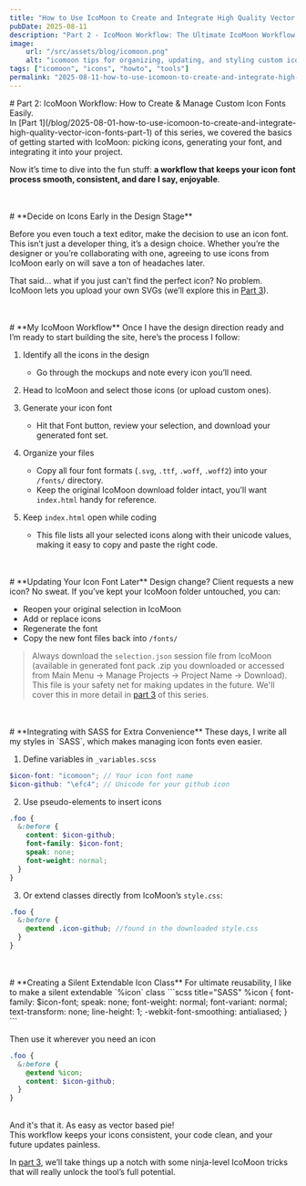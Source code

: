 ```yaml
---
title: "How to Use IcoMoon to Create and Integrate High Quality Vector Icon Fonts"
pubDate: 2025-08-11
description: "Part 2 - IcoMoon Workflow: The Ultimate IcoMoon Workflow for Building & Updating Icon Fonts"
image:
    url: "/src/assets/blog/icomoon.png"
    alt: "icomoon tips for organizing, updating, and styling custom icon fonts"
tags: ["icomoon", "icons", "howto", "tools"]
permalink: "2025-08-11-how-to-use-icomoon-to-create-and-integrate-high-quality-vector-icon-fonts-part-2-icomoon-workflow"
---
```


<BlogLayout
    title={frontmatter.title}
    description={frontmatter.description}
    image={frontmatter.image.url}
    alt={frontmatter.image.alt}
    date={(frontmatter.pubDate).toString().slice(0,10)}
    tags={frontmatter.tags}
    currentPost={frontmatter.permalink}
    tableOfContents={tableOfContents}>

<span>
# Part 2: IcoMoon Workflow: How to Create & Manage Custom Icon Fonts Easily.

<br/>
In [Part 1](/blog/2025-08-01-how-to-use-icomoon-to-create-and-integrate-high-quality-vector-icon-fonts-part-1) of this series, we covered the basics of getting started with IcoMoon: picking icons, generating your font, and integrating it into your project.

Now it’s time to dive into the fun stuff: **a workflow that keeps your icon font process smooth, consistent, and dare I say, enjoyable**.

<br/>
<br/>
# **Decide on Icons Early in the Design Stage**

Before you even touch a text editor, make the decision to use an icon font. This isn’t just a developer thing, it’s a design choice. Whether you’re the designer or you’re collaborating with one, agreeing to use icons from IcoMoon early on will save a ton of headaches later.

That said… what if you just can’t find the perfect icon? No problem. IcoMoon lets you upload your own SVGs (we’ll explore this in [Part 3](/blog/2025-08-13-how-to-use-icomoon-to-create-and-integrate-high-quality-vector-icon-fonts-part-3-ninja-tricks)).

<br/>
<br/>
# **My IcoMoon Workflow**
Once I have the design direction ready and I’m ready to start building the site, here’s the process I follow:

1. Identify all the icons in the design
    - Go through the mockups and note every icon you’ll need.

2. Head to IcoMoon and select those icons (or upload custom ones).

3. Generate your icon font
    - Hit that Font button, review your selection, and download your generated font set.

4. Organize your files
    - Copy all four font formats (`.svg`, `.ttf`, `.woff`, `.woff2`) into your `/fonts/` directory.
    - Keep the original IcoMoon download folder intact, you’ll want `index.html` handy for reference.

5. Keep `index.html` open while coding
    - This file lists all your selected icons along with their unicode values, making it easy to copy and paste the right code.

<br/>
<br/>
# **Updating Your Icon Font Later**
Design change? Client requests a new icon? No sweat. If you’ve kept your IcoMoon folder untouched, you can:

- Reopen your original selection in IcoMoon
- Add or replace icons
- Regenerate the font
- Copy the new font files back into `/fonts/`
>
> Always download the `selection.json` session file from IcoMoon (available in generated font pack .zip you downloaded or accessed from Main Menu → Manage Projects → Project Name → Download). This file is your safety net for making updates in the future.
> We'll cover this in more detail in [part 3](/blog/2025-08-13-how-to-use-icomoon-to-create-and-integrate-high-quality-vector-icon-fonts-part-3-ninja-tricks) of this series.
>

<br/>
<br/>
# **Integrating with SASS for Extra Convenience**
These days, I write all my styles in `SASS`, which makes managing icon fonts even easier.

1. Define variables in `_variables.scss`
```scss title="_variables.scss"
$icon-font: "icomoon"; // Your icon font name
$icon-github: "\efc4"; // Unicode for your github icon
```

2. Use pseudo-elements to insert icons
```scss title="SASS"
.foo {
  &:before {
    content: $icon-github;
    font-family: $icon-font;
    speak: none;
    font-weight: normal;
  }
}
```

3. Or extend classes directly from IcoMoon’s `style.css`:
```scss title="style.css"
.foo {
  &:before {
    @extend .icon-github; //found in the downloaded style.css
  }
}
```

<br/>
<br/>
# **Creating a Silent Extendable Icon Class**
For ultimate reusability, I like to make a silent extendable `%icon` class
```scss title="SASS"
%icon {
  font-family: $icon-font;
  speak: none;
  font-weight: normal;
  font-variant: normal;
  text-transform: none;
  line-height: 1;
  -webkit-font-smoothing: antialiased;
}
```

Then use it wherever you need an icon
```scss title="SASS"
.foo {
  &:before {
    @extend %icon;
    content: $icon-github;
  }
}
```
<br/>
And it's that it. As easy as vector based pie!<br/>
This workflow keeps your icons consistent, your code clean, and your future updates painless.

In [part 3](/blog/2025-08-13-how-to-use-icomoon-to-create-and-integrate-high-quality-vector-icon-fonts-part-3-ninja-tricks), we’ll take things up a notch with some ninja-level IcoMoon tricks that will really unlock the tool’s full potential.
</span>
</BlogLayout>
